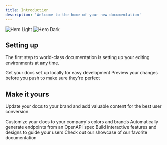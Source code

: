 ```yaml
---
title: Introduction
description: 'Welcome to the home of your new documentation'
---
```


<img
	className="block dark:hidden"
	src="/images/hero-light.svg"
	alt="Hero Light"
/>
<img
	className="hidden dark:block"
	src="/images/hero-dark.svg"
	alt="Hero Dark"
/>

## Setting up

The first step to world-class documentation is setting up your editing environments at any time.

<CardGroup cols={2}>
	<Card
		title="Edit Your Docs"
		icon="pen-to-square"
		href="https://mintlify.com/docs/quickstart"
	>
		Get your docs set up locally for easy development
	</Card>
	<Card
		title="Preview Changes"
		icon="image"
		href="https://mintlify.com/docs/development"
	>
		Preview your changes before you push to make sure they're perfect
	</Card>
</CardGroup>

## Make it yours

Update your docs to your brand and add valuable content for the best user conversion.

<CardGroup cols={2}>
	<Card
		title="Customize Style"
		icon="palette"
		href="https://mintlify.com/docs/settings/global"
	>
		Customize your docs to your company's colors and brands
	</Card>
	<Card
		title="Reference APIs"
		icon="code"
		href="https://mintlify.com/docs/api-playground/openapi"
	>
		Automatically generate endpoints from an OpenAPI spec
	</Card>
	<Card
		title="Add Components"
		icon="screwdriver-wrench"
		href="https://mintlify.com/docs/components/accordion"
	>
		Build interactive features and designs to guide your users
	</Card>
	<Card
		title="Get Inspiration"
		icon="stars"
		href="https://mintlify.com/customers"
	>
		Check out our showcase of our favorite documentation
	</Card>
</CardGroup>
